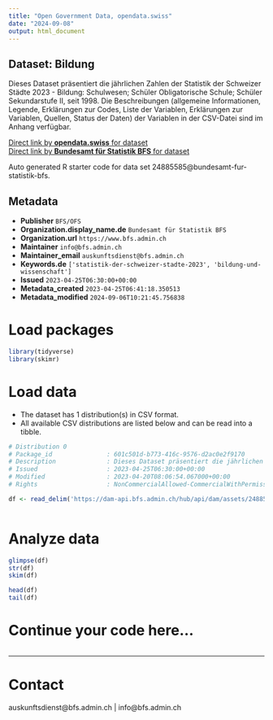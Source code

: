 ```yaml
---
title: "Open Government Data, opendata.swiss"
date: "2024-09-08"
output: html_document
---
```


## Dataset: Bildung

Dieses Dataset präsentiert die jährlichen Zahlen der Statistik der Schweizer Städte 2023 - Bildung: Schulwesen; Schüler Obligatorische Schule; Schüler Sekundarstufe II, seit 1998. Die Beschreibungen (allgemeine Informationen, Legende, Erklärungen zur Codes, Liste der Variablen, Erklärungen zur Variablen, Quellen, Status der Daten) der Variablen in der CSV-Datei sind im Anhang verfügbar.

[Direct link by **opendata.swiss** for dataset](https://opendata.swiss/de/dataset/bildung)<br>
[Direct link by **Bundesamt für Statistik BFS** for dataset](https://www.bfs.admin.ch/asset/de/ts-b-ssv-09-2023)

Auto generated R starter code for data set 24885585@bundesamt-fur-statistik-bfs.

## Metadata

- **Publisher** `BFS/OFS`
- **Organization.display_name.de** `Bundesamt für Statistik BFS`
- **Organization.url** `https://www.bfs.admin.ch`
- **Maintainer** `info@bfs.admin.ch`
- **Maintainer_email** `auskunftsdienst@bfs.admin.ch`
- **Keywords.de** `['statistik-der-schweizer-stadte-2023', 'bildung-und-wissenschaft']`
- **Issued** `2023-04-25T06:30:00+00:00`
- **Metadata_created** `2023-04-25T06:41:18.350513`
- **Metadata_modified** `2024-09-06T10:21:45.756838`


# Load packages

```r

library(tidyverse)
library(skimr)

```

# Load data

-   The dataset has 1 distribution(s) in CSV format.
-   All available CSV distributions are listed below and can be read into a tibble.

```r

# Distribution 0
# Package_id               : 601c501d-b773-416c-9576-d2ac0e2f9170
# Description              : Dieses Dataset präsentiert die jährlichen Zahlen der Statistik der Schweizer Städte 2023 - Bildung: Schulwesen; Schüler Obligatorische Schule; Schüler Sekundarstufe II, seit 1998. Die Beschreibungen (allgemeine Informationen, Legende, Erklärungen zur Codes, Liste der Variablen, Erklärungen zur Variablen, Quellen, Status der Daten) der Variablen in der CSV-Datei sind im Anhang verfügbar.
# Issued                   : 2023-04-25T06:30:00+00:00
# Modified                 : 2023-04-20T08:06:54.067000+00:00
# Rights                   : NonCommercialAllowed-CommercialWithPermission-ReferenceRequired

df <- read_delim('https://dam-api.bfs.admin.ch/hub/api/dam/assets/24885588/master')



```

# Analyze data

```r

glimpse(df)
str(df)
skim(df)

head(df)
tail(df)

```

# Continue your code here...

```r

```

------------------------------------------------------------------------

# Contact

auskunftsdienst@bfs.admin.ch | info@bfs.admin.ch
